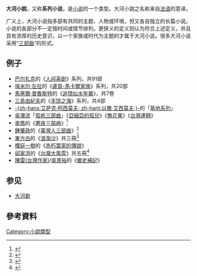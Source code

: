 '''大河小說'''，又称'''系列小说'''，是[[小说|小说]]的一个类型。大河小說之名称来自[[法语|法语]]{{lang|en|Roman-Fleuve}}的意译。

广义上，大河小说指多部有共同的主题、人物或环境，但又各自独立的长篇小说。小说的各部分不一定按时间或情节排列。更狭义的定义则认为符合上述定义，并且具有浓厚的历史意识，以一个家族或时代为主题的才属于大河小说。很多大河小说采用“[[三部曲|三部曲]]”的形式。

==例子==
*[[巴尔扎克|巴尔扎克]]的《[[人间喜剧|人间喜剧]]》系列，共91部
*[[埃米尔·左拉|埃米尔·左拉]]的《[[盧貢-馬卡爾家族|盧貢-馬卡爾家族]]》系列，共20部
*[[馬塞爾·普魯斯特|馬塞爾·普魯斯特]]的《[[追憶似水年華|追憶似水年華]]》，共7卷
*[[三島由紀夫|三島由紀夫]]的《[[丰饶之海|丰饶之海]]》系列，共4部
*[[以撒·艾西莫夫|-{zh-hans:艾萨克·阿西莫夫; zh-hant:以撒·艾西莫夫;}-]]的「[[基地系列|基地系列]]」
*[[吳濁流|吳濁流]]「[[孤帆三部曲|孤帆三部曲]]」《[[亞細亞的孤兒|亞細亞的孤兒]]》《[[無花果|無花果]]》《[[台灣連翹|台灣連翹]]》
*[[李喬_(1934年)|李喬]]的《[[寒夜三部曲|寒夜三部曲]]》<ref>{{Cite web |url=http://www.wretch.cc/blog/writerou/9936341 |title=歐宗智文藝派對 關於李喬大河小說  |access-date=2009-10-10 |archive-date=2013-12-03 |archive-url=https://web.archive.org/web/20131203004501/http://www.wretch.cc/blog/writerou/9936341 |dead-url=no }}</ref>
*[[鍾肇政|鍾肇政]]的《[[臺灣人三部曲|臺灣人三部曲]]》<ref>{{Cite web |url=http://www.wretch.cc/blog/writerou/9936338 |title=歐宗智文藝派對 關於鍾肇政大河小說 |access-date=2009-10-10 |archive-date=2013-12-03 |archive-url=https://web.archive.org/web/20131203003830/http://www.wretch.cc/blog/writerou/9936338 |dead-url=no }}</ref>
*[[東方白|東方白]]的《[[浪淘沙_(小說)|浪淘沙]]》共三冊<ref>{{Cite web |url=http://www.wretch.cc/blog/writerou/9936344 |title=歐宗智文藝派對 關於東方白大河小說  |access-date=2009-10-10 |archive-date=2013-12-03 |archive-url=https://web.archive.org/web/20131203004458/http://www.wretch.cc/blog/writerou/9936344 |dead-url=no }}</ref>
*[[櫻庭一樹|櫻庭一樹]]的《[[赤朽葉家的傳說|赤朽葉家的傳說]]》
*[[邱家洪|邱家洪]]的《[[台灣大風雲|台灣大風雲]]》共五冊<ref>{{Cite web |url=http://www.wretch.cc/blog/writerou/9936345 |title=歐宗智文藝派對 關於邱家洪大河小說  |access-date=2009-10-10 |archive-date=2013-12-03 |archive-url=https://web.archive.org/web/20131203003411/http://www.wretch.cc/blog/writerou/9936345 |dead-url=no }}</ref>
*[[陳雷(台灣作家)|陳雷(台灣作家)]]/[[吳景裕|吳景裕]]的《[[鄉史補記|鄉史補記]]》

== 参见 ==
* [[大河劇|大河劇]]

== 參考資料 ==
{{reflist}}

[[Category:小說類型|Category:小說類型]]